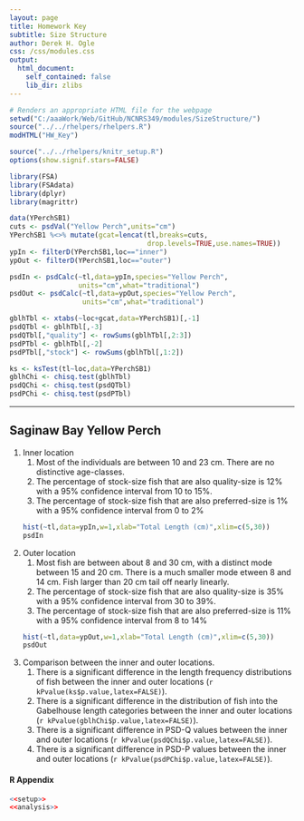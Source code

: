 ```yaml
---
layout: page
title: Homework Key
subtitle: Size Structure
author: Derek H. Ogle
css: /css/modules.css
output:
  html_document:
    self_contained: false
    lib_dir: zlibs
---
```


```r
# Renders an appropriate HTML file for the webpage
setwd("C:/aaaWork/Web/GitHub/NCNRS349/modules/SizeStructure/")
source("../../rhelpers/rhelpers.R")
modHTML("HW_Key")
```

```r
source("../../rhelpers/knitr_setup.R")
options(show.signif.stars=FALSE)
```
```r
library(FSA)
library(FSAdata)
library(dplyr)
library(magrittr)
```
```r
data(YPerchSB1)
cuts <- psdVal("Yellow Perch",units="cm")
YPerchSB1 %<>% mutate(gcat=lencat(tl,breaks=cuts,
                                  drop.levels=TRUE,use.names=TRUE))
ypIn <- filterD(YPerchSB1,loc=="inner")
ypOut <- filterD(YPerchSB1,loc=="outer")

psdIn <- psdCalc(~tl,data=ypIn,species="Yellow Perch",
                 units="cm",what="traditional")
psdOut <- psdCalc(~tl,data=ypOut,species="Yellow Perch",
                  units="cm",what="traditional")

gblhTbl <- xtabs(~loc+gcat,data=YPerchSB1)[,-1]
psdQTbl <- gblhTbl[,-3]
psdQTbl[,"quality"] <- rowSums(gblhTbl[,2:3])
psdPTbl <- gblhTbl[,-2]
psdPTbl[,"stock"] <- rowSums(gblhTbl[,1:2])

ks <- ksTest(tl~loc,data=YPerchSB1)
gblhChi <- chisq.test(gblhTbl)
psdQChi <- chisq.test(psdQTbl)
psdPChi <- chisq.test(psdPTbl)
```

----

## Saginaw Bay Yellow Perch

1. Inner location
    1. Most of the individuals are between 10 and 23 cm. There are no distinctive age-classes.
    1. The percentage of stock-size fish that are also quality-size is 12% with a 95% confidence interval from 10 to 15%.
    1. The percentage of stock-size fish that are also preferred-size is 1% with a 95% confidence interval from 0 to 2%
```r
hist(~tl,data=ypIn,w=1,xlab="Total Length (cm)",xlim=c(5,30))
psdIn
```
    
1. Outer location
    1. Most fish are between about 8 and 30 cm, with a distinct mode between 15 and 20 cm. There is a much smaller mode etween 8 and 14 cm. Fish larger than 20 cm tail off nearly linearly.
    1. The percentage of stock-size fish that are also quality-size is 35% with a 95% confidence interval from 30 to 39%.
    1. The percentage of stock-size fish that are also preferred-size is 11% with a 95% confidence interval from 8 to 14%
```r
hist(~tl,data=ypOut,w=1,xlab="Total Length (cm)",xlim=c(5,30))
psdOut
```

1. Comparison between the inner and outer locations.
    1. There is a significant difference in the length frequency distributions of fish between the inner and outer locations (`r kPvalue(ks$p.value,latex=FALSE)`).
    1. There is a significant difference in the distribution of fish into the Gabelhouse length categories between the inner and outer locations (`r kPvalue(gblhChi$p.value,latex=FALSE)`).
    1. There is a significant difference in PSD-Q values between the inner and outer locations (`r kPvalue(psdQChi$p.value,latex=FALSE)`).
    1. There is a significant difference in PSD-P values between the inner and outer locations (`r kPvalue(psdPChi$p.value,latex=FALSE)`).


#### R Appendix
```r
<<setup>>
<<analysis>>
```
